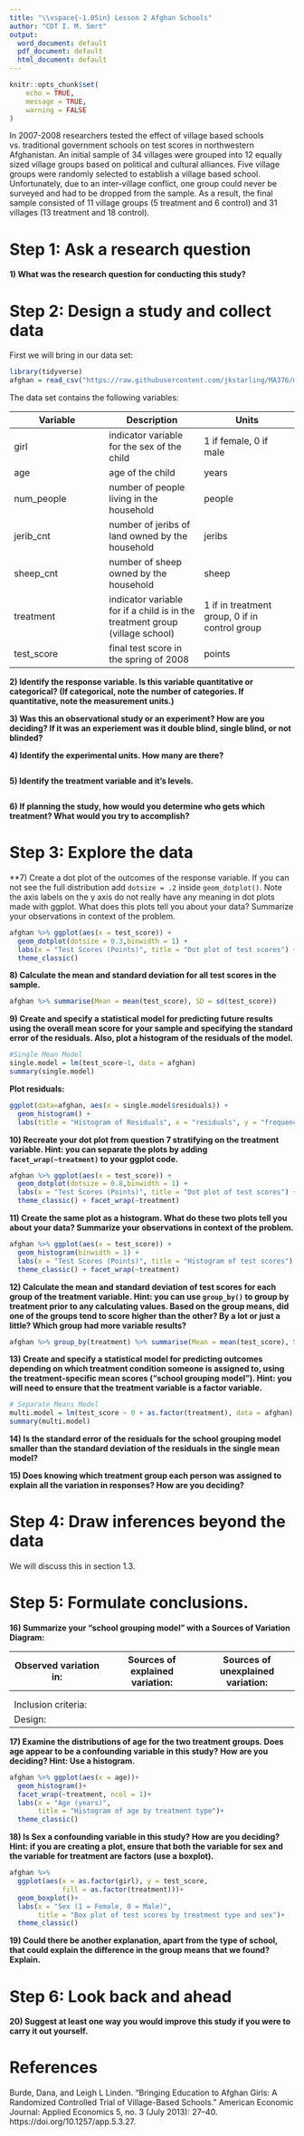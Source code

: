 ```yaml
---
title: "\\vspace{-1.05in} Lesson 2 Afghan Schools"
author: "CDT I. M. Smrt"
output:
  word_document: default
  pdf_document: default
  html_document: default
---
```


```r
knitr::opts_chunk$set(
	echo = TRUE,
	message = TRUE,
	warning = FALSE
)
```

In 2007-2008 researchers tested the effect of village based schools vs. traditional government schools on test scores in northwestern Afghanistan. An initial sample of 34 villages were grouped into 12 equally sized village groups based on political and cultural alliances. Five village groups were randomly selected to establish a village based school.  Unfortunately, due to an inter-village conflict, one group could never be surveyed and had to be dropped from the sample. As a result, the final sample consisted of 11 village groups (5 treatment and 6 control) and 31 villages (13 treatment and 18 control).

# Step 1: Ask a research question

**1) What was the research question for conducting this study?**
\vspace{1in}



# Step 2: Design a study and collect data

First we will bring in our data set:

```r
library(tidyverse)
afghan = read_csv("https://raw.githubusercontent.com/jkstarling/MA376/main/afghan_school.csv")
```

The data set contains the following variables:

| Variable | Description | Units |
|---|---|---|
| girl | indicator variable for the sex of the child | 1 if female, 0 if male |
| age | age of the child | years |
| num_people | number of people living in the household | people |
| jerib_cnt | number of jeribs of land owned by the household | jeribs |
| sheep_cnt | number of sheep owned by the household | sheep |
| treatment | indicator variable for if a child is in the treatment group (village school) | 1 if in treatment group, 0 if in control group |
| test_score | final test score in the spring of 2008 | points |

**2) Identify the response variable. Is this variable quantitative or categorical? (If categorical, note the number of categories. If quantitative, note the measurement units.)**
\vspace{1in}


**3) Was this an observational study or an experiment? How are you deciding? If it was an experiement was it double blind, single blind, or not blinded?**
\vspace{1in}


**4) Identify the experimental units. How many are there?** 
\vspace{1in}


```r

```

**5) Identify the treatment variable and it’s levels.**
\vspace{1in}


```r

```


**6) If planning the study, how would you determine who gets which treatment? What would you try to accomplish?**
\vspace{1in}


# Step 3: Explore the data

**7) Create a dot plot of the outcomes of the response variable.  If you can not see the full distribution add `dotsize = .2` inside `geom_dotplot()`.  Note the axis labels on the y axis do not really have any meaning in dot plots made with ggplot. What does this plots tell you about your data? Summarize your observations in context of the problem.
```r
afghan %>% ggplot(aes(x = test_score)) +
  geom_dotplot(dotsize = 0.3,binwidth = 1) +
  labs(x = "Test Scores (Points)", title = "Dot plot of test scores") +
  theme_classic()
```
\vspace{1in}



**8) Calculate the mean and standard deviation for all test scores in the sample.**

```r
afghan %>% summarise(Mean = mean(test_score), SD = sd(test_score))
```
\vspace{1in}


**9) Create and specify a statistical model for predicting future results using the overall mean score for your sample and specifying the standard error of the residuals. Also, plot a histogram of the residuals of the model. **

```r
#Single Mean Model
single.model = lm(test_score~1, data = afghan)
summary(single.model)
```
\vspace{1in}


**Plot residuals:**
```r
ggplot(data=afghan, aes(x = single.model$residuals)) +
  geom_histogram() +
  labs(title = "Histogram of Residuals", x = "residuals", y = "frequency")
```


**10) Recreate your dot plot from question 7 stratifying on the treatment variable. Hint: you can separate the plots by adding `facet_wrap(~treatment)` to your ggplot code.**  

```r
afghan %>% ggplot(aes(x = test_score)) +
  geom_dotplot(dotsize = 0.8,binwidth = 1) +
  labs(x = "Test Scores (Points)", title = "Dot plot of test scores") +
  theme_classic() + facet_wrap(~treatment)
```
\vspace{1in}

**11) Create the same plot as a histogram.  What do these two plots tell you about your data? Summarize your observations in context of the problem.**
```r
afghan %>% ggplot(aes(x = test_score)) +
  geom_histogram(binwidth = 1) +
  labs(x = "Test Scores (Points)", title = "Histogram of test scores") +
  theme_classic() + facet_wrap(~treatment)
```
\vspace{1in}

 

**12) Calculate the mean and standard deviation of test scores for each group of the treatment variable.  Hint: you can use `group_by()` to group by treatment prior to any calculating values. Based on the group means, did one of the  groups tend to score higher than the other? By a lot or just a little? Which  group had more variable results?** 

```r
afghan %>% group_by(treatment) %>% summarise(Mean = mean(test_score), SD = sd(test_score))
```
\vspace{1in}



**13) Create and specify a statistical model for predicting outcomes depending on which treatment condition someone is assigned to, using the treatment-specific mean scores (“school grouping model”). Hint: you will need to ensure that the treatment variable is a factor variable.**

```r
# Separate Means Model
multi.model = lm(test_score ~ 0 + as.factor(treatment), data = afghan)
summary(multi.model)
```
\vspace{1in}



**14) Is the standard error of the residuals for the school grouping model smaller than the standard deviation of the residuals in the single mean model?**
\vspace{1in}


**15) Does knowing which treatment group each person was assigned to explain all the variation in responses? How are you deciding?**
\vspace{1in}


# Step 4: Draw inferences beyond the data

We will discuss this in section 1.3.

# Step 5: Formulate conclusions.

**16) Summarize your “school grouping model” with a Sources of Variation Diagram:**

| Observed variation in: | Sources of explained variation: | Sources of unexplained variation: |
|--|--|--|
|  |  |  |
| | |  |
| Inclusion criteria: | |  |
| Design: | |  |

**17) Examine the distributions of age for the two treatment groups. Does age appear to be a confounding variable in this study? How are you deciding? Hint: Use a histogram.**

```r
afghan %>% ggplot(aes(x = age))+
  geom_histogram()+
  facet_wrap(~treatment, ncol = 1)+
  labs(x = "Age (years)", 
       title = "Histogram of age by treatment type")+
  theme_classic()
```
\vspace{1in}




**18) Is Sex a confounding variable in this study? How are you deciding? Hint: if you are creating a plot, ensure that both the variable for sex and the variable for treatment are factors (use a boxplot).**

```r
afghan %>% 
  ggplot(aes(x = as.factor(girl), y = test_score, 
             fill = as.factor(treatment)))+
  geom_boxplot()+
  labs(x = "Sex (1 = Female, 0 = Male)", 
       title = "Box plot of test scores by treatment type and sex")+
  theme_classic()
```
\vspace{1in}



**19) Could there be another explanation, apart from the type of school, that could explain the difference in the group means that we found? Explain.**
\vspace{1in}



# Step 6: Look back and ahead

**20) Suggest at least one way you would improve this study if you were to carry it out yourself.**
\vspace{1in}




# References

Burde, Dana, and Leigh L Linden. “Bringing Education to Afghan Girls: A Randomized Controlled Trial of Village-Based Schools.” American Economic Journal: Applied Economics 5, no. 3 (July 2013): 27–40. https://doi.org/10.1257/app.5.3.27.